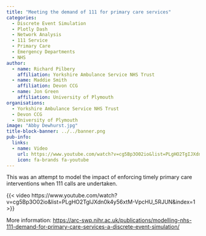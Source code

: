 ```yaml
---
title: "Meeting the demand of 111 for primary care services"
categories:
  - Discrete Event Simulation
  - Plotly Dash
  - Network Analysis
  - 111 Service
  - Primary Care
  - Emergency Departments
  - NHS
author:
  - name: Richard Pilbery
    affiliation: Yorkshire Ambulance Service NHS Trust
  - name: Maddie Smith
    affiliation: Devon CCG
  - name: Jon Green
    affiliation: University of Plymouth
organisations:
  - Yorkshire Ambulance Service NHS Trust
  - Devon CCG
  - University of Plymouth
image: "Abby Dewhurst.jpg"
title-block-banner: ../../banner.png
pub-info:
  links:
  - name: Video
    url: https://www.youtube.com/watch?v=cg5Bp3O02io&list=PLgHO2TgIJXdn0k4y56xtM-VpcHU_5RJUN&index=1
    icon: fa-brands fa-youtube
---
```


This was an attempt to model the impact of enforcing timely primary care interventions when 111 calls are undertaken.

{{< video https://www.youtube.com/watch?v=cg5Bp3O02io&list=PLgHO2TgIJXdn0k4y56xtM-VpcHU_5RJUN&index=1 >}}

More information: <https://arc-swp.nihr.ac.uk/publications/modelling-nhs-111-demand-for-primary-care-services-a-discrete-event-simulation/>
